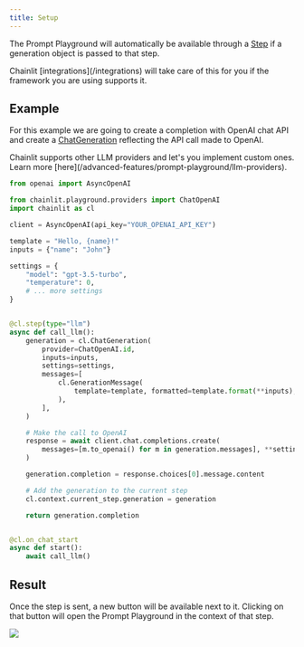 ```yaml
---
title: Setup
---
```


The Prompt Playground will automatically be available through a [Step](/concepts/step) if a generation object is passed to that step.

<Note>
  Chainlit [integrations](/integrations) will take care of this for you if the
  framework you are using supports it.
</Note>

## Example

For this example we are going to create a completion with OpenAI chat API and create a [ChatGeneration](/api-reference/generation/chat-generation) reflecting the API call made to OpenAI.

<Note>
  Chainlit supports other LLM providers and let's you implement custom ones.
  Learn more [here](/advanced-features/prompt-playground/llm-providers).
</Note>

```python
from openai import AsyncOpenAI

from chainlit.playground.providers import ChatOpenAI
import chainlit as cl

client = AsyncOpenAI(api_key="YOUR_OPENAI_API_KEY")

template = "Hello, {name}!"
inputs = {"name": "John"}

settings = {
    "model": "gpt-3.5-turbo",
    "temperature": 0,
    # ... more settings
}


@cl.step(type="llm")
async def call_llm():
    generation = cl.ChatGeneration(
        provider=ChatOpenAI.id,
        inputs=inputs,
        settings=settings,
        messages=[
            cl.GenerationMessage(
                template=template, formatted=template.format(**inputs), role="assistant"
            ),
        ],
    )

    # Make the call to OpenAI
    response = await client.chat.completions.create(
        messages=[m.to_openai() for m in generation.messages], **settings
    )

    generation.completion = response.choices[0].message.content

    # Add the generation to the current step
    cl.context.current_step.generation = generation

    return generation.completion


@cl.on_chat_start
async def start():
    await call_llm()
```

## Result

Once the step is sent, a new button will be available next to it. Clicking on that button will open the Prompt Playground in the context of that step.

<Frame caption="Open the Prompt Playground">
  <img src="/images/open-pp.gif" />
</Frame>
